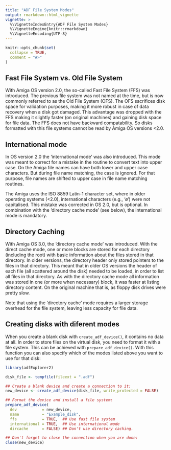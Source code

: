 ```yaml
---
title: "ADF File System Modes"
output: rmarkdown::html_vignette
vignette: >
  %\VignetteIndexEntry{ADF File System Modes}
  %\VignetteEngine{knitr::rmarkdown}
  %\VignetteEncoding{UTF-8}
---
```


```r
knitr::opts_chunk$set(
  collapse = TRUE,
  comment = "#>"
)
```

## Fast File System vs. Old File System

With Amiga OS version 2.0, the so-called Fast File System (FFS) was introduced.
The previous file system was not named at the time, but is now commonly
referred to as the Old File System (OFS). The OFS sacrifices disk space
for validation purposes, making it more robust in case of data recovery when
a disk got damaged. This advantage was dropped with the FFS making it
slightly faster (on original machines) and gaining disk space for file
data. The FFS does not have backward compatability. So disks formatted with
this file systems cannot be read by Amiga OS versions <2.0.

## International mode

In OS version 2.0 the 'international mode' was also introduced. This mode was
meant to correct for a mistake in the routine to convert text into upper case.
On the Amiga file names can have both lower and upper case characters. But
during file name matching, the case is ignored. For that purpose, file names
are shifted to upper case in file name matching routines.

The Amiga uses the ISO 8859 Latin-1 character set, where in older
operating systems (<2.0), international characters (e.g., '&oslash;')
were not capitalised. This mistake was corrected in OS 2.0, but is
optional. In combination with the 'directory cache mode' (see below),
the international mode is mandatory.

## Directory Caching

With Amiga OS 3.0, the 'directory cache mode' was
introduced. With the direct cache mode, one or more blocks are stored
for each directory (including the root) with basic information about
the files stored in that directory. In older versions, the directory
header only stored pointers to the files in that directory.
This meant that in older OS versions the header of each file (all scattered
around the disk) needed to be
loaded, in order to list all files in that directory.
As with the directory cache mode
all information was stored in one (or more when necessary) block, it
was faster at listing directory content. On the original machine that
is, as floppy disk drives were pretty slow.

Note that using the 'directory cache' mode requires a larger storage
overhead for the file system, leaving less capacity for file data.

## Creating disks with diferent modes

When you create a blank disk with `create_adf_device()`, it contains no data at all.
In order to store files on the virtual disk, you need to format it with a file
system. This can be achieved with `prepare_adf_device()`. With this function
you can also specify which of the modes listed above you want to use for that disk:

```r
library(adfExplorer2)

disk_file <- tempfile(fileext = ".adf")

## Create a blank device and create a connection to it:
new_device <- create_adf_device(disk_file, write_protected = FALSE)

## Format the device and install a file system:
prepare_adf_device(
  dev           = new_device,
  name          = "Example_disk",
  ffs           = TRUE,  ## Use fast file system
  international = TRUE,  ## Use international mode
  dircache      = FALSE) ## Don't use directory caching.

## Don't forget to close the connection when you are done:
close(new_device)
```
